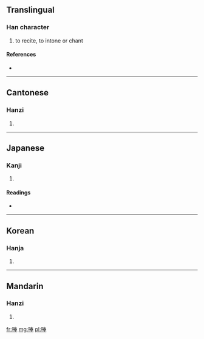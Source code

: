 ==Translingual==

===Han character===
{{Han char|rn=30|rad=口|as=08|sn=11|four=6505<sub>3</sub>|canj=口手大手 (RQKQ)}}

# to recite, to intone or chant

====References====
* {{Han ref|kx=0193.100|dkj=03754|dj=0413.210|hdz=10635.110|uh=552A|ud=21802|bh=D477|bd=54391}}

----

==Cantonese==

===Hanzi===
{{yue-hanzi|jyut=fung2, baang6|y=fúng, baahng}}

# {{defn|Cantonese|sort=口08}}

----

==Japanese==

===Kanji===
{{ja-kanji|grade=|rs=口08}}

# {{defn|Japanese|sort=口08}}

====Readings====
* {{ja-readings|on=[[ほう]] (hō), [[ほ]] (ho), [[ぶ]] (bu)|kun=[[おおごえ]] (oogoe)}}

----

==Korean==

===Hanja===
{{ko-hanja|hangeul=봉|rv=bong|mr=pong}}

# {{defn|Korean|sort=口08}}

----

==Mandarin==

===Hanzi===
{{cmn-hanzi|pin=[[fěng]] ([[feng3]])|wg=feng<sup>3</sup>}}

# {{defn|Mandarin|sort=口08}}

[[fr:唪]]
[[mg:唪]]
[[pl:唪]]